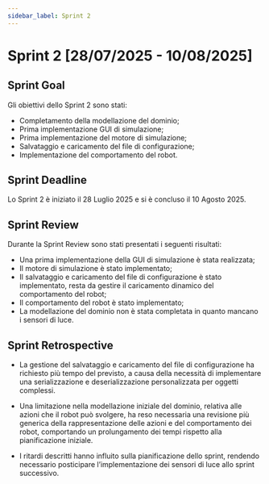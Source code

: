 ```yaml
---
sidebar_label: Sprint 2
---
```



# Sprint 2 [28/07/2025 - 10/08/2025]

<SprintTable data={sprint2Data} />

## Sprint Goal

Gli obiettivi dello Sprint 2 sono stati:
- Completamento della modellazione del dominio;
- Prima implementazione GUI di simulazione;
- Prima implementazione del motore di simulazione;
- Salvataggio e caricamento del file di configurazione;
- Implementazione del comportamento del robot.

## Sprint Deadline

Lo Sprint 2 è iniziato il 28 Luglio 2025 e si è concluso il 10 Agosto 2025.

## Sprint Review

Durante la Sprint Review sono stati presentati i seguenti risultati:
- Una prima implementazione della GUI di simulazione è stata realizzata;
- Il motore di simulazione è stato implementato;
- Il salvataggio e caricamento del file di configurazione è stato implementato, resta da gestire il caricamento dinamico
del comportamento del robot;
- Il comportamento del robot è stato implementato;
- La modellazione del dominio non è stata completata in quanto mancano i sensori di luce.

## Sprint Retrospective

- La gestione del salvataggio e caricamento del file di configurazione ha richiesto più tempo del previsto, a causa
della necessità di implementare una serializzazione e deserializzazione personalizzata per oggetti complessi.

- Una limitazione nella modellazione iniziale del dominio, relativa alle azioni che il robot può svolgere, ha reso
necessaria una revisione più generica della rappresentazione delle azioni e del comportamento dei robot, comportando un
prolungamento dei tempi rispetto alla pianificazione iniziale.

- I ritardi descritti hanno influito sulla pianificazione dello sprint, rendendo necessario posticipare
l’implementazione dei sensori di luce allo sprint successivo.